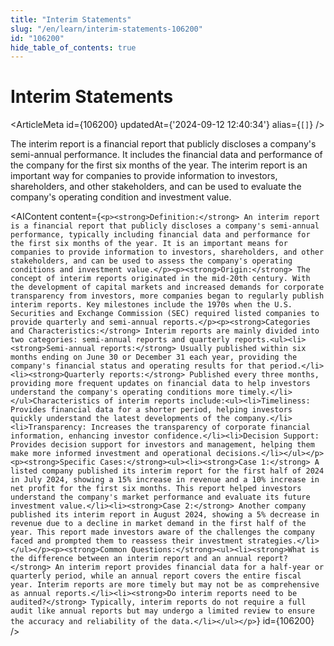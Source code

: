 ```yaml
---
title: "Interim Statements"
slug: "/en/learn/interim-statements-106200"
id: "106200"
hide_table_of_contents: true
---
```



# Interim Statements

<ArticleMeta id={106200} updatedAt={'2024-09-12 12:40:34'} alias={`[]`} />
<div className='border-solid border-b border-t-0 my-4 border-[var(--ifm-color-gray-300)]' />

The interim report is a financial report that publicly discloses a company's semi-annual performance. It includes the financial data and performance of the company for the first six months of the year. The interim report is an important way for companies to provide information to investors, shareholders, and other stakeholders, and can be used to evaluate the company's operating condition and investment value.

<AIContent content={`<p><strong>Definition:</strong> An interim report is a financial report that publicly discloses a company's semi-annual performance, typically including financial data and performance for the first six months of the year. It is an important means for companies to provide information to investors, shareholders, and other stakeholders, and can be used to assess the company's operating conditions and investment value.</p><p><strong>Origin:</strong> The concept of interim reports originated in the mid-20th century. With the development of capital markets and increased demands for corporate transparency from investors, more companies began to regularly publish interim reports. Key milestones include the 1970s when the U.S. Securities and Exchange Commission (SEC) required listed companies to provide quarterly and semi-annual reports.</p><p><strong>Categories and Characteristics:</strong> Interim reports are mainly divided into two categories: semi-annual reports and quarterly reports.<ul><li><strong>Semi-annual reports:</strong> Usually published within six months ending on June 30 or December 31 each year, providing the company's financial status and operating results for that period.</li><li><strong>Quarterly reports:</strong> Published every three months, providing more frequent updates on financial data to help investors understand the company's operating conditions more timely.</li></ul>Characteristics of interim reports include:<ul><li>Timeliness: Provides financial data for a shorter period, helping investors quickly understand the latest developments of the company.</li><li>Transparency: Increases the transparency of corporate financial information, enhancing investor confidence.</li><li>Decision Support: Provides decision support for investors and management, helping them make more informed investment and operational decisions.</li></ul></p><p><strong>Specific Cases:</strong><ul><li><strong>Case 1:</strong> A listed company published its interim report for the first half of 2024 in July 2024, showing a 15% increase in revenue and a 10% increase in net profit for the first six months. This report helped investors understand the company's market performance and evaluate its future investment value.</li><li><strong>Case 2:</strong> Another company published its interim report in August 2024, showing a 5% decrease in revenue due to a decline in market demand in the first half of the year. This report made investors aware of the challenges the company faced and prompted them to reassess their investment strategies.</li></ul></p><p><strong>Common Questions:</strong><ul><li><strong>What is the difference between an interim report and an annual report?</strong> An interim report provides financial data for a half-year or quarterly period, while an annual report covers the entire fiscal year. Interim reports are more timely but may not be as comprehensive as annual reports.</li><li><strong>Do interim reports need to be audited?</strong> Typically, interim reports do not require a full audit like annual reports but may undergo a limited review to ensure the accuracy and reliability of the data.</li></ul></p>`} id={106200} />
